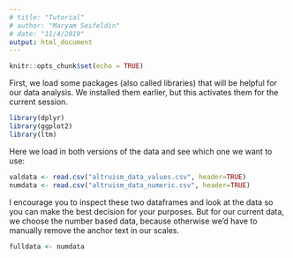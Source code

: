 ```yaml
---
# title: "Tutorial"
# author: "Maryam Seifeldin"
# date: "11/4/2019"
output: html_document
---
```


```r
knitr::opts_chunk$set(echo = TRUE)
```
First, we load some packages (also called libraries) that will be helpful for our data analysis. We installed them earlier, but this activates them for the current session.
```r
library(dplyr)
library(ggplot2)
library(ltm)
```
Here we load in both versions of the data and see which one we want to use:
```r
valdata <- read.csv("altruism_data_values.csv", header=TRUE)
numdata <- read.csv("altruism_data_numeric.csv", header=TRUE)
```
I encourage you to inspect these two dataframes and look at the data so you can make the best decision for your purposes. But for our current data, we choose the number based data, because otherwise we'd have to manually remove the anchor text in our scales.
```r
fulldata <- numdata
```